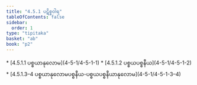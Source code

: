 ```yaml
---
title: "4.5.1 ပဋိစ္စဝါရ"
tableOfContents: false
sidebar:
  order: 1
type: "tipitaka"
basket: "ab"
book: "p2"
---
```



<DynamicBreadcrumb />



<TableOfContents book="p2" section="4.5.1">
* [4.5.1.1 ပစ္စယာနုလောမ](4-5-1/4-5-1-1)
* [4.5.1.2 ပစ္စယပစ္စနီယ](4-5-1/4-5-1-2)
* [4.5.1.3–4 ပစ္စယာနုလောမပစ္စနီယ-ပစ္စယပစ္စနီယာနုလောမ](4-5-1/4-5-1-3–4)
</TableOfContents>